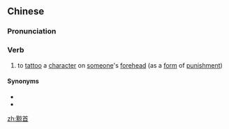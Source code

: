 ==Chinese==
{{zh-forms}}

===Pronunciation===
{{zh-pron
|m=qíngshǒu
|cat=v
}}

===Verb===
{{zh-verb}}

# {{lb|zh|archaic}} to [[tattoo]] a [[w:Chinese character|character]] on [[someone]]'s [[forehead]] (as a [[form]] of [[punishment]])

====Synonyms====
* {{zh-l|黵面}}
* {{zh-l|黥面}}

[[zh:黥首]]